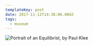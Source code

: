 ```yaml
---
templateKey: post
date: 2017-11-12T14:38:00.000Z
tags:
  - museum
---
```

![](../../assets/art/20171112-portrait-of-an-equilibrist.jpg "Portrait of an Equilibrist, by Paul Klee")